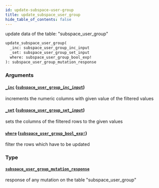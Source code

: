 ```yaml
---
id: update-subspace-user-group
title: update_subspace_user_group
hide_table_of_contents: false
---
```


update data of the table: "subspace_user_group"

```graphql
update_subspace_user_group(
  _inc: subspace_user_group_inc_input
  _set: subspace_user_group_set_input
  where: subspace_user_group_bool_exp!
): subspace_user_group_mutation_response
```

### Arguments

#### [`_inc`](#) ([`subspace_user_group_inc_input`](../inputs/subspace-user-group-inc-input))

increments the numeric columns with given value of the filtered values

#### [`_set`](#) ([`subspace_user_group_set_input`](../inputs/subspace-user-group-set-input))

sets the columns of the filtered rows to the given values

#### [`where`](#) ([`subspace_user_group_bool_exp!`](../inputs/subspace-user-group-bool-exp))

filter the rows which have to be updated

### Type

#### [`subspace_user_group_mutation_response`](../objects/subspace-user-group-mutation-response)

response of any mutation on the table "subspace_user_group"
